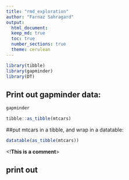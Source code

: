 ---
title: "rmd_exploration"
author: "Farnaz Sahragard"
output:
  html_document:
  keep_md: true
  toc: true
  number_sections: true
  theme: cerulean
---
 
```{r load, warning = FALSE, echo = FALSE} 
library(tibble)
library(gapminder)
library(DT)
```
## Print out gapminder data:
```{r}
gapminder
```

```{r}
tibble::as_tibble(mtcars)
```
##put mtcars in a tibble, and wrap in a datatable:
```{r}
datatable(as_tibble(mtcars))
```
  



<!__This is a comment__> 

## print out 